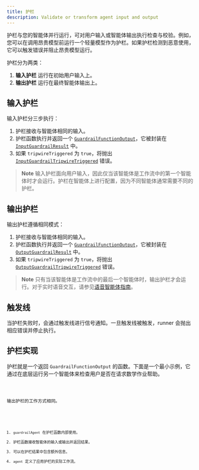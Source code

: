 ```yaml
---
title: 护栏
description: Validate or transform agent input and output
---
```



护栏与您的智能体并行运行，可对用户输入或智能体输出执行检查与校验。例如，您可以在调用昂贵模型前运行一个轻量模型作为护栏。如果护栏检测到恶意使用，它可以触发错误并阻止昂贵模型运行。

护栏分为两类：

1. **输入护栏** 运行在初始用户输入上。
2. **输出护栏** 运行在最终智能体输出上。

## 输入护栏

输入护栏分三步执行：

1. 护栏接收与智能体相同的输入。
2. 护栏函数执行并返回一个 [`GuardrailFunctionOutput`](/openai-agents-js/openai/agents/interfaces/guardrailfunctionoutput)，它被封装在 [`InputGuardrailResult`](/openai-agents-js/openai/agents/interfaces/inputguardrailresult) 中。
3. 如果 `tripwireTriggered` 为 `true`，将抛出 [`InputGuardrailTripwireTriggered`](/openai-agents-js/openai/agents/classes/inputguardrailtripwiretriggered) 错误。

> **Note**
> 输入护栏面向用户输入，因此仅当该智能体是工作流中的第一个智能体时才会运行。护栏在智能体上进行配置，因为不同智能体通常需要不同的护栏。

## 输出护栏

输出护栏遵循相同模式：

1. 护栏接收与智能体相同的输入。
2. 护栏函数执行并返回一个 [`GuardrailFunctionOutput`](/openai-agents-js/openai/agents/interfaces/guardrailfunctionoutput)，它被封装在 [`OutputGuardrailResult`](/openai-agents-js/openai/agents/interfaces/outputguardrailresult) 中。
3. 如果 `tripwireTriggered` 为 `true`，将抛出 [`OutputGuardrailTripwireTriggered`](/openai-agents-js/openai/agents/classes/outputguardrailtripwiretriggered) 错误。

> **Note**
> 只有当该智能体是工作流中的最后一个智能体时，输出护栏才会运行。对于实时语音交互，请参见[语音智能体指南](/openai-agents-js/zh/guides/voice-agents/build#guardrails)。

## 触发线

当护栏失败时，会通过触发线进行信号通知。一旦触发线被触发，runner 会抛出相应错误并停止执行。

## 护栏实现

护栏就是一个返回 `GuardrailFunctionOutput` 的函数。下面是一个最小示例，它通过在底层运行另一个智能体来检查用户是否在请求数学作业帮助。

<Code lang="typescript" code={inputGuardrailExample} title="输入护栏示例" />

输出护栏的工作方式相同。

<Code lang="typescript" code={outputGuardrailExample} title="输出护栏示例" />

1. `guardrailAgent` 在护栏函数内部使用。
2. 护栏函数接收智能体的输入或输出并返回结果。
3. 可以在护栏结果中包含额外信息。
4. `agent` 定义了应用护栏的实际工作流。
